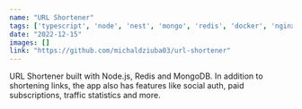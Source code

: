 ```yaml
---
name: "URL Shortener"
tags: ['typescript', 'node', 'nest', 'mongo', 'redis', 'docker', 'nginx', 'react']
date: "2022-12-15"
images: []
link: "https://github.com/michaldziuba03/url-shortener"
---
```

URL Shortener built with Node.js, Redis and MongoDB. In addition to shortening links, the app also has features like social auth, paid subscriptions, traffic statistics and more.